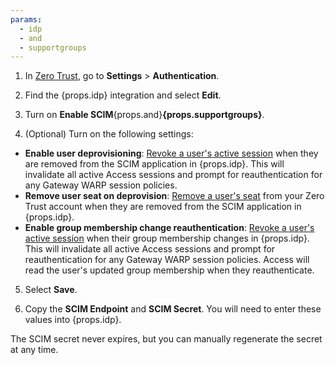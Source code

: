 ```yaml
---
params:
  - idp
  - and
  - supportgroups
---
```



1. In [Zero Trust](https://one.dash.cloudflare.com), go to **Settings** > **Authentication**.

2. Find the {props.idp} integration and select **Edit**.

3. Turn on **Enable SCIM**{props.and}**{props.supportgroups}**.

4. (Optional) Turn on the following settings:

* **Enable user deprovisioning**: [Revoke a user's active session](/cloudflare-one/identity/users/session-management/#per-user) when they are removed from the SCIM application in {props.idp}. This will invalidate all active Access sessions and prompt for reauthentication for any Gateway WARP session policies.
* **Remove user seat on deprovision**: [Remove a user's seat](/cloudflare-one/identity/users/seat-management/) from your Zero Trust account when they are removed from the SCIM application in {props.idp}.
* **Enable group membership change reauthentication**: [Revoke a user's active session](/cloudflare-one/identity/users/session-management/#per-user) when their group membership changes in {props.idp}. This will invalidate all active Access sessions and prompt for reauthentication for any Gateway WARP session policies. Access will read the user's updated group membership when they reauthenticate.

5. Select **Save**.

6. Copy the **SCIM Endpoint** and **SCIM Secret**. You will need to enter these values into {props.idp}.

The SCIM secret never expires, but you can manually regenerate the secret at any time.

